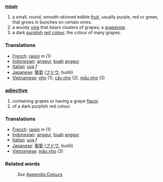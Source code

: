 ===[[noun]]===
#a small, round, smooth-skinned edible [[fruit]], usually purple, red or green, that grows in bunches on certain vines.
#a woody [[vine]] that bears clusters of grapes; a [[grapevine]].
#a dark [[purple|purplish]] [[red]] [[color|colour]], the colour of many grapes.

=== Translations ===
*[[French]]: [[raisin]] ''m'' (1)
*[[Indonesian]]: [[anggur]], [[buah]] [[anggur]]
*[[Italian]]: [[uva]] ''f''
*[[Japanese]]: [[葡萄]] ([[ブドウ]], budō)
*[[Vietnamese]]: [[nho]] (1), [[cây nho]] (2), [[mầu nho]] (3)

===[[adjective]]===
#containing grapes or having a grape [[flavor]].
#of a dark purplish red colour.

=== Translations ===
*[[French]]: [[raisin]] ''m'' (1)
*[[Indonesian]]: [[anggur]], [[buah]] [[anggur]]
*[[Italian]]: [[uva]] ''f''
*[[Japanese]]: [[葡萄]] ([[ブドウ]], budō)
*[[Vietnamese]]: [[mầu nho]] (3)

===Related words===
:''See'' [[Wiktionary_Appendix:Colours|Appendix:Colours]]